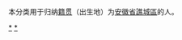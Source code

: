 {{Catnav|頁面分類|各種主題的頁面分類|依中国各省来作的分类|各地中国人|安徽人|亳州人}}
{{Catnav|頁面分類|人物|各國人物|中国人|各地中国人|安徽人|亳州人}}

本分类用于归纳[[籍贯|籍贯]]（出生地）为[[安徽省|安徽省]][[譙城區|譙城區]]的人。

[[Category:亳州人|*]]
[[Category:谯城区|*]]